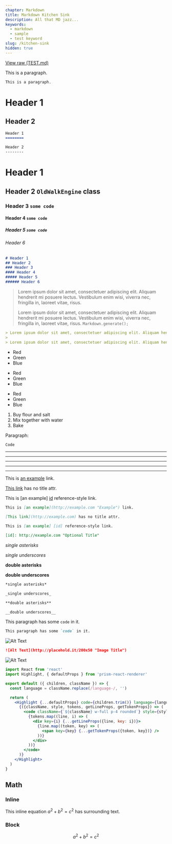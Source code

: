 ```yaml
---
chapter: Markdown
title: Markdown Kitchen Sink
description: All that MD jazz...
keywords:
  - markdown
  - sample
  - test keyword
slug: /kitchen-sink
hidden: true
---
```


[View raw (TEST.md)](https://raw.github.com/adamschwartz/github-markdown-kitchen-sink/master/README.md)

This is a paragraph.

```md
This is a paragraph.
```

Header 1
========

Header 2
--------

```md
Header 1
========

Header 2
--------
```

# Header 1
## Header 2 `OldWalkEngine` class
### Header 3 `some code`
#### Header 4 `some code`
##### Header 5 `some code`
###### Header 6

```md
# Header 1
## Header 2
### Header 3
#### Header 4
##### Header 5
###### Header 6
```

> Lorem ipsum dolor sit amet, consectetuer adipiscing elit. Aliquam hendrerit mi posuere lectus. Vestibulum enim wisi, viverra nec, fringilla in, laoreet vitae, risus.
>
> Lorem ipsum dolor sit amet, consectetuer adipiscing elit. Aliquam hendrerit mi posuere lectus. Vestibulum enim wisi, viverra nec, fringilla in, laoreet vitae, risus. `Markdown.generate();`

```md
> Lorem ipsum dolor sit amet, consectetuer adipiscing elit. Aliquam hendrerit mi posuere lectus. Vestibulum enim wisi, viverra nec, fringilla in, laoreet vitae, risus.
>
> Lorem ipsum dolor sit amet, consectetuer adipiscing elit. Aliquam hendrerit mi posuere lectus. Vestibulum enim wisi, viverra nec, fringilla in, laoreet vitae, risus. `Markdown.generate();`
```

- Red
- Green
- Blue


+ Red
+ Green
+ Blue


* Red
* Green
* Blue

1. Buy flour and salt
1. Mix together with water
1. Bake

Paragraph:

```md
Code
```

<!-- -->


* * *

***

*****

- - -

---------------------------------------

This is [an example](http://example.com "Example") link.

[This link](http://example.com) has no title attr.

This is [an example] [id] reference-style link.

[id]: http://example.com "Optional Title"

```md
This is [an example](http://example.com "Example") link.

[This link](http://example.com) has no title attr.

This is [an example] [id] reference-style link.

[id]: http://example.com "Optional Title"
```

*single asterisks*

_single underscores_

**double asterisks**

__double underscores__

```md
*single asterisks*

_single underscores_

**double asterisks**

__double underscores__
```

This paragraph has some `code` in it.

```md
This paragraph has some `code` in it.
````

![Alt Text](http://placehold.it/200x50 "Image Title")

```md
![Alt Text](http://placehold.it/200x50 "Image Title")
```

![Alt Text](nubots-icon.png "NUbots icon")

```jsx
import React from 'react'
import Highlight, { defaultProps } from 'prism-react-renderer'

export default ({ children, className }) => {
  const language = className.replace(/language-/, '')

  return (
    <Highlight {...defaultProps} code={children.trim()} language={language}>
      {({className, style, tokens, getLineProps, getTokenProps}) => (
        <code className={`${className} w-full p-4 rounded`} style={style}>
          {tokens.map((line, i) => (
            <div key={i} {...getLineProps({line, key: i})}>
              {line.map((token, key) => (
                <span key={key} {...getTokenProps({token, key})} />
              ))}
            </div>
          ))}
        </code>
      )}
    </Highlight>
  )
}
```

## Math

### Inline

This inline equation $a^2 + b^2 = c^2$ has surrounding text.

### Block

$$
a^2 + b^2 = c^2
$$
